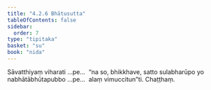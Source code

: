 ```yaml
---
title: "4.2.6 Bhātusutta"
tableOfContents: false
sidebar:
  order: 7
type: "tipitaka"
basket: "su"
book: "nida"
---
```



<DynamicBreadcrumb />

<Division number="139" book="nida">

<Paragraph number="877" book="nida">
Sāvatthiyaṃ viharati …pe…  “na so, bhikkhave, satto sulabharūpo yo nabhātābhūtapubbo …pe…  alaṃ vimuccitun”ti.

</Paragraph>
</Division>

<Paragraph number="878" type="center" book="nida">
Chaṭṭhaṃ.
</Paragraph>